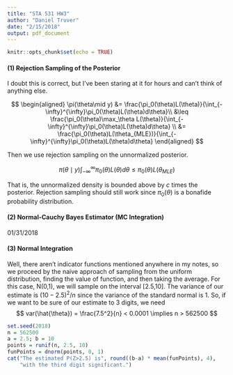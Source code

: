 ```yaml
---
title: "STA 531 HW3"
author: "Daniel Truver"
date: "2/15/2018"
output: pdf_document
---
```


```r
knitr::opts_chunk$set(echo = TRUE)
```

#### (1) Rejection Sampling of the Posterior

I doubt this is correct, but I've been staring at it for hours and can't think of anything else.

$$
\begin{aligned}
\pi(\theta\mid y) 
&= \frac{\pi_0(\theta)L(\theta)}{\int_{-\infty}^{\infty}\pi_0(\theta)L(\theta)d\theta}\\
&\leq \frac{\pi_0(\theta)\max_\theta L(\theta)}{\int_{-\infty}^{\infty}\pi_0(\theta)L(\theta)d\theta} \\
&= \frac{\pi_0(\theta)L(\theta_{MLE})}{\int_{-\infty}^{\infty}\pi_0(\theta)L(\theta)d\theta}
\end{aligned}
$$

Then we use rejection sampling on the unnormalized posterior. 

$$
\pi(\theta\mid y) \int_{-\infty}^{\infty}\pi_0(\theta)L(\theta)d\theta \leq \pi_0(\theta)L(\theta_{MLE})
$$

That is, the unnormalized density is bounded above by $c$ times the posterior. Rejection sampling should still work since $\pi_0(\theta)$ is a bonafide probability distribution.

#### (2) Normal-Cauchy Bayes Estimator (MC Integration)

01/31/2018

#### (3) Normal Integration 

Well, there aren't indicator functions mentioned anywhere in my notes, so we proceed by the naive approach of sampling from the uniform distribution, finding the value of function, and then taking the average. For this case, N(0,1), we will sample on the interval [2.5,10]. The variance of our estimate is $(10-2.5)^2/n$ since the variance of the standard normal is 1. So, if we want to be sure of our estimate to 3 digits, we need 
$$
var(\hat{\theta}) = \frac{7.5^2}{n} < 0.0001 \implies n > 562500
$$

```r
set.seed(2018)
n = 562500
a = 2.5; b = 10
points = runif(n, 2.5, 10)
funPoints = dnorm(points, 0, 1)
cat("The estimated P(Z>2.5) is", round((b-a) * mean(funPoints), 4),
    "with the third digit significant.")
```
